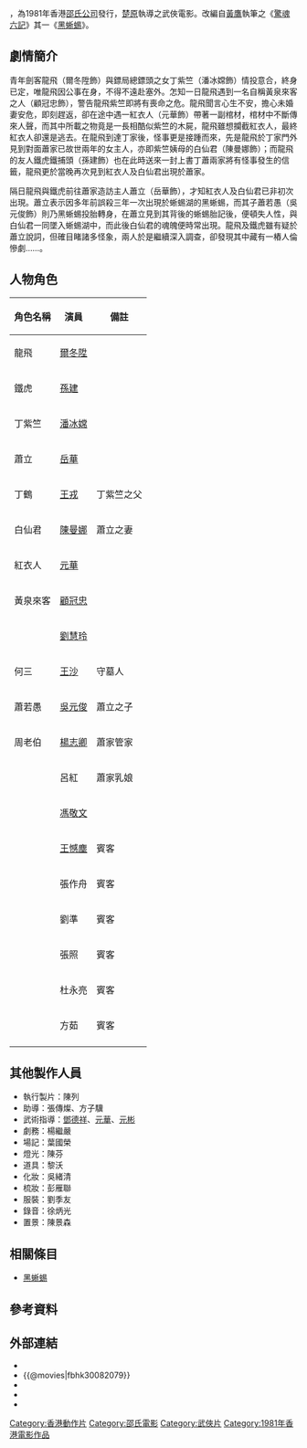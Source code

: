 {{Infobox Film
| name               = 黑蜥蜴
| original_name      = ''{{lang|en|Black Lizard}}''
| image              = Black lizard.jpg
| caption            = 
| director           = [[楚原|楚原]]
| producer           = [[邵逸夫|邵逸夫]]
| producer_2         = [[方逸華|方逸華]]
| writer             = [[楚原|秦雨]]
| starring           = [[爾冬陞|爾冬陞]] <br> [[孫建|孫建]] <br> [[潘冰嫦|潘冰嫦]] <br> [[岳華|岳華]]
| music              = [[王居仁|王居仁]]
| cinematography     = [[黄捷_(摄影师)|黃捷]]
| editing            = [[姜興隆|姜興隆]] <br> [[余小峰|余小峰]]
| production_company = [[邵氏公司|邵氏兄弟（香港）有限公司]]
| distributor        = [[邵氏公司|邵氏兄弟（香港）有限公司]]
| released           = {{HKG-1959}}：{{film date|1981|11|26}}<ref name="t001">[http://www.angelfire.com/home/bobic/HK_Movies/HK/hk1981c-b5.htm 香港電影票房 1981 〔華語電影〕]，〈香港電影票房全紀錄〉</ref>
| runtime            = 
| country            = {{英屬香港電影}}
| language           = 粵語
| budget             = 
| gross              = HK $1,170,454<ref name="t001" />
| preceded_by        = 
| followed_by        = 
| website            = 
| amg_id             = 
| imdb_id            = tt0082079
| cn_name            = 
| hk_name            = 
| tw_name            = 
}}

{{engname|《黑蜥蜴》|''Black Lizard''}}，為1981年香港[[邵氏公司|邵氏公司]]發行，[[楚原|楚原]]執導之武俠電影。改編自[[黃鷹|黃鷹]]執筆之《[[驚魂六記|驚魂六記]]》其一《[[黑蜥蜴_(武俠小說)|黑蜥蜴]]》。

== 劇情簡介 ==

青年劍客龍飛（爾冬陞飾）與鏢局總鏢頭之女丁紫竺（潘冰嫦飾）情投意合，終身已定，唯龍飛因公事在身，不得不遠赴塞外。怎知一日龍飛遇到一名自稱黃泉來客之人（顧冠忠飾），警告龍飛紫竺即將有喪命之危。龍飛聞言心生不安，擔心未婚妻安危，即刻趕返，卻在途中遇一紅衣人（元華飾）帶著一副棺材，棺材中不斷傳來人聲，而其中所載之物竟是一長相酷似紫竺的木屍，龍飛雖想攔截紅衣人，最終紅衣人卻還是逃去。在龍飛到達丁家後，怪事更是接踵而來，先是龍飛於丁家門外見到對面蕭家已故世兩年的女主人，亦即紫竺姨母的白仙君（陳曼娜飾）；而龍飛的友人鐵虎鐵捕頭（孫建飾）也在此時送來一封上書丁蕭兩家將有怪事發生的信籤，龍飛更於當晚再次見到紅衣人及白仙君出現於蕭家。

隔日龍飛與鐵虎前往蕭家造訪主人蕭立（岳華飾），才知紅衣人及白仙君已非初次出現。蕭立表示因多年前誤殺三年一次出現於蜥蜴湖的黑蜥蜴，而其子蕭若愚（吳元俊飾）則乃黑蜥蜴投胎轉身，在蕭立見到其背後的蜥蜴胎記後，便頓失人性，與白仙君一同墜入蜥蜴湖中，而此後白仙君的魂魄便時常出現。龍飛及鐵虎雖有疑於蕭立說詞，但確目睹諸多怪象，兩人於是繼續深入調查，卻發現其中藏有一樁人倫慘劇……。

== 人物角色 ==
{| class="wikitable" 
|- 
! 角色名稱 || 演員 || 備註
|- 
| 龍飛 || [[爾冬陞|爾冬陞]] ||
|-
| 鐵虎 || [[孫建|孫建]] ||
|-
| 丁紫竺 || [[潘冰嫦|潘冰嫦]] || 
|-
| 蕭立 || [[岳華|岳華]] ||
|-
| 丁鶴 || [[王戎_(演員)|王戎]] || 丁紫竺之父
|-
| 白仙君 || [[陳曼娜|陳曼娜]] || 蕭立之妻
|-
| 紅衣人 || [[元華|元華]] || 
|-
| 黃泉來客 || [[顧冠忠|顧冠忠]] || 
|-
| || [[劉慧玲|劉慧玲]] ||
|-
| 何三 || [[王沙|王沙]] || 守墓人
|-
| 蕭若愚 || [[吳元俊|吳元俊]] || 蕭立之子
|-
| 周老伯 || [[楊志卿|楊志卿]] || 蕭家管家
|-
| || 呂紅 || 蕭家乳娘
|-
| || [[馮敬文|馮敬文]] || 
|-
| || [[王憾塵|王憾塵]] || 賓客
|-
| || 張作舟 || 賓客
|-
| || 劉準 || 賓客
|-
| || 張照 || 賓客
|-
| || 杜永亮 || 賓客
|-
| || 方茹 || 賓客
|-
|}

== 其他製作人員 ==
*執行製片：陳列
*助導：張傳燦、方子驥 
*武術指導：[[鄧德祥|鄧德祥]]、[[元華|元華]]、[[元彬_(香港)|元彬]]
*劇務：楊繼嚴
*場記：葉國榮
*燈光：陳芬
*道具：黎沃
*化妝：吳緒清
*梳妝：彭雁聯
*服裝：劉季友
*錄音：徐炳光
*置景：陳景森

== 相關條目 ==
*[[黑蜥蜴|黑蜥蜴]]

== 參考資料 ==
{{reflist}}

== 外部連結 ==
*{{hkmdb title|6311}}
*{{@movies|fbhk30082079}}
*{{Mtime|34240}}
*{{douban|title=黑蜥蜴}}
*{{imdb title|0082079}}

[[Category:香港動作片|Category:香港動作片]]
[[Category:邵氏電影|Category:邵氏電影]]
[[Category:武俠片|Category:武俠片]]
[[Category:1981年香港電影作品|Category:1981年香港電影作品]]